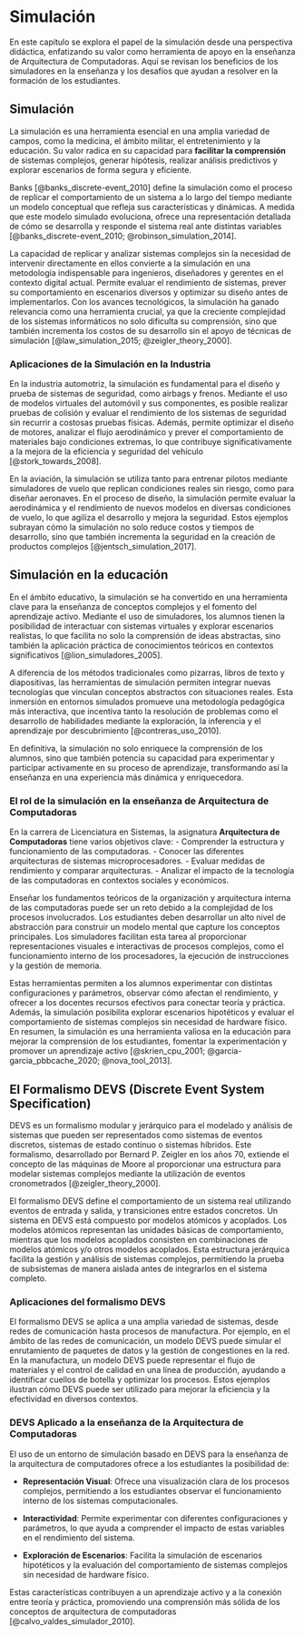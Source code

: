# Simulación {#simulacion}
En este capítulo se explora el papel de la simulación desde una perspectiva didáctica, enfatizando su valor como herramienta de apoyo en la enseñanza de Arquitectura de Computadoras. Aquí se revisan los beneficios de los simuladores en la enseñanza y los desafíos que ayudan a resolver en la formación de los estudiantes.

## Simulación
La simulación es una herramienta esencial en una amplia variedad de campos, como la medicina, el ámbito militar, el entretenimiento y la educación. Su valor radica en su capacidad para **facilitar la comprensión** de sistemas complejos, generar hipótesis, realizar análisis predictivos y explorar escenarios de forma segura y eficiente.

Banks [@banks_discrete-event_2010] define la simulación como el proceso de replicar el comportamiento de un sistema a lo largo del tiempo mediante un modelo conceptual que refleja sus características y dinámicas. A medida que este modelo simulado evoluciona, ofrece una representación detallada de cómo se desarrolla y responde el sistema real ante distintas variables [@banks_discrete-event_2010; @robinson_simulation_2014].

La capacidad de replicar y analizar sistemas complejos sin la necesidad de intervenir directamente en ellos convierte a la simulación en una metodología indispensable para ingenieros, diseñadores y gerentes en el contexto digital actual. Permite evaluar el rendimiento de sistemas, prever su comportamiento en escenarios diversos y optimizar su diseño antes de implementarlos. Con los avances tecnológicos, la simulación ha ganado relevancia como una herramienta crucial, ya que la creciente complejidad de los sistemas informáticos no solo dificulta su comprensión, sino que también incrementa los costos de su desarrollo sin el apoyo de técnicas de simulación [@law_simulation_2015; @zeigler_theory_2000].

### Aplicaciones de la Simulación en la Industria
En la industria automotriz, la simulación es fundamental para el diseño y prueba de sistemas de seguridad, como airbags y frenos. Mediante el uso de modelos virtuales del automóvil y sus componentes, es posible realizar pruebas de colisión y evaluar el rendimiento de los sistemas de seguridad sin recurrir a costosas pruebas físicas. Además, permite optimizar el diseño de motores, analizar el flujo aerodinámico y prever el comportamiento de materiales bajo condiciones extremas, lo que contribuye significativamente a la mejora de la eficiencia y seguridad del vehículo [@stork_towards_2008].

En la aviación, la simulación se utiliza tanto para entrenar pilotos mediante simuladores de vuelo que replican condiciones reales sin riesgo, como para diseñar aeronaves. En el proceso de diseño, la simulación permite evaluar la aerodinámica y el rendimiento de nuevos modelos en diversas condiciones de vuelo, lo que agiliza el desarrollo y mejora la seguridad. Estos ejemplos subrayan cómo la simulación no solo reduce costos y tiempos de desarrollo, sino que también incrementa la seguridad en la creación de productos complejos [@jentsch_simulation_2017].

## Simulación en la educación
En el ámbito educativo, la simulación se ha convertido en una herramienta clave para la enseñanza de conceptos complejos y el fomento del aprendizaje activo. Mediante el uso de simuladores, los alumnos tienen la posibilidad de interactuar con sistemas virtuales y explorar escenarios realistas, lo que facilita no solo la comprensión de ideas abstractas, sino también la aplicación práctica de conocimientos teóricos en contextos significativos [@lion_simuladores_2005].

A diferencia de los métodos tradicionales como pizarras, libros de texto y diapositivas, las herramientas de simulación permiten integrar nuevas tecnologías que vinculan conceptos abstractos con situaciones reales. Esta inmersión en entornos simulados promueve una metodología pedagógica más interactiva, que incentiva tanto la resolución de problemas como el desarrollo de habilidades mediante la exploración, la inferencia y el aprendizaje por descubrimiento [@contreras_uso_2010].

En definitiva, la simulación no solo enriquece la comprensión de los alumnos, sino que también potencia su capacidad para experimentar y participar activamente en su proceso de aprendizaje, transformando así la enseñanza en una experiencia más dinámica y enriquecedora.

### El rol de la simulación en la enseñanza de Arquitectura de Computadoras
En la carrera de Licenciatura en Sistemas, la asignatura **Arquitectura de Computadoras** tiene varios objetivos clave:
- Comprender la estructura y funcionamiento de las computadoras.
- Conocer las diferentes arquitecturas de sistemas microprocesadores.
- Evaluar medidas de rendimiento y comparar arquitecturas.
- Analizar el impacto de la tecnología de las computadoras en contextos sociales y económicos.

Enseñar los fundamentos teóricos de la organización y arquitectura interna de las computadoras puede ser un reto debido a la complejidad de los procesos involucrados. Los estudiantes deben desarrollar un alto nivel de abstracción para construir un modelo mental que capture los conceptos principales. Los simuladores facilitan esta tarea al proporcionar representaciones visuales e interactivas de procesos complejos, como el funcionamiento interno de los procesadores, la ejecución de instrucciones y la gestión de memoria. 

Estas herramientas permiten a los alumnos experimentar con distintas configuraciones y parámetros, observar cómo afectan el rendimiento, y ofrecer a los docentes recursos efectivos para conectar teoría y práctica. Además, la simulación posibilita explorar escenarios hipotéticos y evaluar el comportamiento de sistemas complejos sin necesidad de hardware físico. En resumen, la simulación es una herramienta valiosa en la educación para mejorar la comprensión de los estudiantes, fomentar la experimentación y promover un aprendizaje activo [@skrien_cpu_2001; @garcia-garcia_pbbcache_2020; @nova_tool_2013].

## El Formalismo DEVS (Discrete Event System Specification)
DEVS es un formalismo modular y jerárquico para el modelado y análisis de sistemas que pueden ser representados como sistemas de eventos discretos, sistemas de estado continuo o sistemas híbridos. Este formalismo, desarrollado por Bernard P. Zeigler en los años 70, extiende el concepto de las máquinas de Moore al proporcionar una estructura para modelar sistemas complejos mediante la utilización de eventos cronometrados [@zeigler_theory_2000].

El formalismo DEVS define el comportamiento de un sistema real utilizando eventos de entrada y salida, y transiciones entre estados concretos. Un sistema en DEVS está compuesto por modelos atómicos y acoplados. Los modelos atómicos representan las unidades básicas de comportamiento, mientras que los modelos acoplados consisten en combinaciones de modelos atómicos y/o otros modelos acoplados. Esta estructura jerárquica facilita la gestión y análisis de sistemas complejos, permitiendo la prueba de subsistemas de manera aislada antes de integrarlos en el sistema completo.

### Aplicaciones del formalismo DEVS
El formalismo DEVS se aplica a una amplia variedad de sistemas, desde redes de comunicación hasta procesos de manufactura. Por ejemplo, en el ámbito de las redes de comunicación, un modelo DEVS puede simular el enrutamiento de paquetes de datos y la gestión de congestiones en la red. En la manufactura, un modelo DEVS puede representar el flujo de materiales y el control de calidad en una línea de producción, ayudando a identificar cuellos de botella y optimizar los procesos. Estos ejemplos ilustran cómo DEVS puede ser utilizado para mejorar la eficiencia y la efectividad en diversos contextos.

### DEVS Aplicado a la enseñanza de la Arquitectura de Computadoras
El uso de un entorno de simulación basado en DEVS  para la enseñanza de la arquitectura de computadores ofrece a los estudiantes la posibilidad de:

- **Representación Visual**: Ofrece una visualización clara de los procesos complejos, permitiendo a los estudiantes observar el funcionamiento interno de los sistemas computacionales.

- **Interactividad**: Permite experimentar con diferentes configuraciones y parámetros, lo que ayuda a comprender el impacto de estas variables en el rendimiento del sistema.

- **Exploración de Escenarios**: Facilita la simulación de escenarios hipotéticos y la evaluación del comportamiento de sistemas complejos sin necesidad de hardware físico.

Estas características contribuyen a un aprendizaje activo y a la conexión entre teoría y práctica, promoviendo una comprensión más sólida de los conceptos de arquitectura de computadoras [@calvo_valdes_simulador_2010].